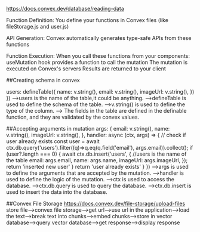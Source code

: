https://docs.convex.dev/database/reading-data


Function Definition: You define your functions in Convex files (like fileStorage.js and user.js)

API Generation: Convex automatically generates type-safe APIs from these functions

Function Execution: When you call these functions from your components:
useMutation hook provides a function to call the mutation
The mutation is executed on Convex's servers
Results are returned to your client




##Creating schema in convex

  users: defineTable({
    name: v.string(),
    email: v.string(),
    imageUrl: v.string(),
  })
})
-->users is the name of the table,it could be anything.
-->defineTable is used to define the schema of the table.
-->v.string() is used to define the type of the column.
--> The fields in the table are defined in the definable function, and they are validated by the convex values.




##Accepting arguments in mutation
    args: {
        email: v.string(),
        name: v.string(),
        imageUrl: v.string(),
    },
    handler: async (ctx, args) => {
        // check if user already exists
        const user = await ctx.db.query('users').filter((q)=>q.eq(q.field('email'), args.email)).collect();
        if (user?.length === 0) {
            await ctx.db.insert('users', { //users is the name of the table
                email: args.email,
                name: args.name,
                imageUrl: args.imageUrl,
            });
            return 'inserted new user'
        }
        return 'user already exists'
    }
})
-->args is used to define the arguments that are accepted by the mutation.
-->handler is used to define the logic of the mutation.
-->ctx is used to access the database.
-->ctx.db.query is used to query the database.
-->ctx.db.insert is used to insert the data into the database.








##Convex File Storage
https://docs.convex.dev/file-storage/upload-files
store file-->convex file storage-->get url-->use url in the application-->load the text-->break text into chunks-->embed chunks-->store in vector database-->query vector database-->get response-->display response